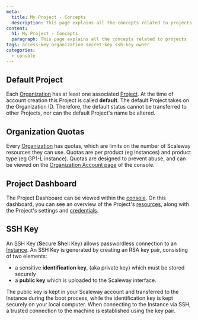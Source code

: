 ```yaml
---
meta:
  title: My Project - Concepts
  description: This page explains all the concepts related to projects
content:
  h1: My Project - Concepts
  paragraph: This page explains all the concepts related to projects
tags: access-key organization secret-key ssh-key owner 
categories:
  - console
---
```


<Concept opened>

## Default Project

Each [Organization](#organization) has at least one associated [Project](#project). At the time of account creation this Project is called **default**. The default Project takes on the Organization ID. Therefore, the default status cannot be transferred to other Projects, nor can the default Project's name be altered.

</Concept>

<Concept>

## Organization Quotas

Every [Organization](#organization) has quotas, which are limits on the number of Scaleway resources they can use. Quotas are per product (eg Instances) and product type (eg GP1-L instance). Quotas are designed to prevent abuse, and can be viewed on the [Organization Account page](https://console.scaleway.com/account/organization/profile) of the console.

</Concept>

<Concept>

## Project Dashboard

The Project Dashboard can be viewed within the [console](https://console.scaleway.com/project). On this dashboard, you can see an overview of the Project's [resources](#resources), along with the Project's settings and [credentials](#credentials).

</Concept>

<Concept>

## SSH Key

An SSH Key (**S**ecure **Sh**ell Key) allows passwordless connection to an [Instance](/compute/instances/concepts/#instance). An SSH Key is generated by creating an RSA key pair, consisting of two elements:

- a sensitive **identification key**, (aka private key) which must be stored securely
- a **public key** which is uploaded to the Scaleway interface.

The public key is kept in your Scaleway account and transferred to the Instance during the boot process, while the identification key is kept securely on your local computer. When connecting to the Instance via SSH, a trusted connection to the machine is established using the key pair.

</Concept>
